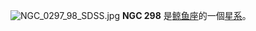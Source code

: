 {{NGCInfoBox|NGCID=NGC 298|發現者=阿爾伯特·馬爾夫|發現日期=1864年9月27日|其他編號=MCG -1-3-33|曆元=J2000.0|赤經=55分2.2秒|赤緯=-7°20'1""|星座=鲸鱼座|星體=星系|星等=13.8|表面亮度=13.2|藍等=14.5}}
[[File:NGC_0297_98_SDSS.jpg|thumb]]
'''NGC 298''' 是[[鲸鱼座|鲸鱼座]]的一個[[星系|星系]]。

{{NGCReference|298}}
{{Catalogs|NGC=298}}

{{Galaxy-stub}}